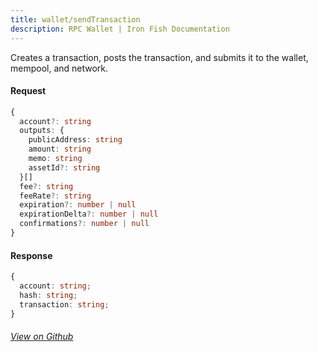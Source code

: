```yaml
---
title: wallet/sendTransaction
description: RPC Wallet | Iron Fish Documentation
---
```


Creates a transaction, posts the transaction, and submits it to the wallet, mempool, and network.

#### Request

```ts
{
  account?: string
  outputs: {
    publicAddress: string
    amount: string
    memo: string
    assetId?: string
  }[]
  fee?: string
  feeRate?: string
  expiration?: number | null
  expirationDelta?: number | null
  confirmations?: number | null
}
```

#### Response

```ts
{
  account: string;
  hash: string;
  transaction: string;
}
```

###### [View on Github](https://github.com/iron-fish/ironfish/blob/master/ironfish/src/rpc/routes/wallet/sendTransaction.ts)
